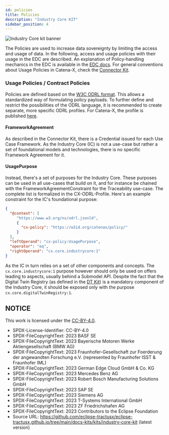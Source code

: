 ```yaml
---
id: policies
title: Policies
description: "Industry Core KIT"
sidebar_position: 4
---
```


![Industry Core kit banner](@site/static/img/kits/industry-core/industry-core-kit-logo.svg)

The Policies are used to increase data sovereignty by limiting the access and usage of data. In the following, access
and usage policies with their usage in the EDC are described. An explanation of Policy-handling mechanics in the EDC
is available in the [EDC docs](https://github.com/eclipse-tractusx/tractusx-edc/blob/main/docs/usage/management-api-walkthrough/02_policies.md#access--usage-policies).
For general conventions about Usage Policies in Catena-X, check the [Connector Kit](../../../category/connector-kit).

### Usage Policies / Contract Policies

Policies are defined based on the [W3C ODRL format](https://www.w3.org/TR/odrl-model/). This allows a standardized way
of formulating policy payloads. To further define and restrict the possibilities of the ODRL language, it is recommended
to create separate, more specific ODRL profiles. For Catena-X, the profile is published [here](https://github.com/catenax-eV/cx-odrl-profile).

#### FrameworkAgreement

As described in the Connector Kit, there is a Credential issued for each Use Case Framework. As the Industry Core (IC)
is not a use-case but rather a set of foundational models and technologies, there is no specific Framework Agreement for
it.

#### UsagePurpose

Instead, there's a set of purposes for the Industry Core. These purposes can be used in all use-cases that build on it,
and for instance be chained with the FrameworkAgreementConstraint for the Traceability use-case.
The complete list is formalized in the CX-ODRL-Profile. Here's an example constraint for the IC's foundational purpose:

```json
{
  "@context": [
     "https://www.w3.org/ns/odrl.jsonld",
     {
       "cx-policy": "https://w3id.org/catenax/policy/"
     }
  ],
  "leftOperand": "cx-policy:UsagePurpose",
  "operator": "eq",
  "rightOperand": "cx.core.industrycore:1"
}
```

As the IC in turn relies on a set of other components and concepts. The `cx.core.industrycore:1` purpose however should
only be used on offers leading to aspects, usually behind a Submodel API. Despite the fact that the Digital Twin
Registry (as defined in the [DT Kit](../../../category/digital-twin-kit/)) is
a mandatory component of the Industry Core, it should be exposed only with the purpose `cx.core.digitalTwinRegistry:1`.

## NOTICE

This work is licensed under the [CC-BY-4.0](https://creativecommons.org/licenses/by/4.0/legalcode).

- SPDX-License-Identifier: CC-BY-4.0
- SPDX-FileCopyrightText: 2023 BASF SE
- SPDX-FileCopyrightText: 2023 Bayerische Motoren Werke Aktiengesellschaft (BMW AG)
- SPDX-FileCopyrightText: 2023 Fraunhofer-Gesellschaft zur Foerderung der angewandten Forschung e.V. (represented by Fraunhofer ISST & Fraunhofer IML)
- SPDX-FileCopyrightText: 2023 German Edge Cloud GmbH & Co. KG
- SPDX-FileCopyrightText: 2023 Mercedes Benz AG
- SPDX-FileCopyrightText: 2023 Robert Bosch Manufacturing Solutions GmbH
- SPDX-FileCopyrightText: 2023 SAP SE
- SPDX-FileCopyrightText: 2023 Siemens AG
- SPDX-FileCopyrightText: 2023 T-Systems International GmbH
- SPDX-FileCopyrightText: 2023 ZF Friedrichshafen AG
- SPDX-FileCopyrightText: 2023 Contributors to the Eclipse Foundation
- Source URL: https://github.com/eclipse-tractusx/eclipse-tractusx.github.io/tree/main/docs-kits/kits/industry-core-kit (latest version)
